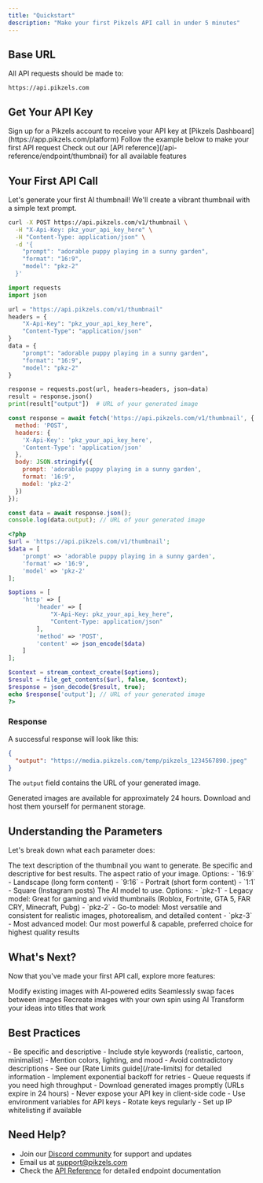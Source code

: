 ```yaml
---
title: "Quickstart"
description: "Make your first Pikzels API call in under 5 minutes"
---
```


## Base URL

All API requests should be made to:

```
https://api.pikzels.com
```

## Get Your API Key

<Steps>
  <Step title="Sign Up">
    Sign up for a Pikzels account to receive your API key at [Pikzels Dashboard](https://app.pikzels.com/platform)
  </Step>
  <Step title="Make Your First Call">
    Follow the example below to make your first API request
  </Step>
  <Step title="Explore Endpoints">
    Check out our [API reference](/api-reference/endpoint/thumbnail) for all available features
  </Step>
</Steps>

## Your First API Call

Let's generate your first AI thumbnail! We'll create a vibrant thumbnail with a simple text prompt.

<CodeGroup>

```bash cURL
curl -X POST https://api.pikzels.com/v1/thumbnail \
  -H "X-Api-Key: pkz_your_api_key_here" \
  -H "Content-Type: application/json" \
  -d '{
    "prompt": "adorable puppy playing in a sunny garden",
    "format": "16:9",
    "model": "pkz-2"
  }'
```

```python Python
import requests
import json

url = "https://api.pikzels.com/v1/thumbnail"
headers = {
    "X-Api-Key": "pkz_your_api_key_here",
    "Content-Type": "application/json"
}
data = {
    "prompt": "adorable puppy playing in a sunny garden",
    "format": "16:9",
    "model": "pkz-2"
}

response = requests.post(url, headers=headers, json=data)
result = response.json()
print(result["output"])  # URL of your generated image
```

```javascript JavaScript
const response = await fetch('https://api.pikzels.com/v1/thumbnail', {
  method: 'POST',
  headers: {
    'X-Api-Key': 'pkz_your_api_key_here',
    'Content-Type': 'application/json'
  },
  body: JSON.stringify({
    prompt: 'adorable puppy playing in a sunny garden',
    format: '16:9',
    model: 'pkz-2'
  })
});

const data = await response.json();
console.log(data.output); // URL of your generated image
```

```php PHP
<?php
$url = 'https://api.pikzels.com/v1/thumbnail';
$data = [
    'prompt' => 'adorable puppy playing in a sunny garden',
    'format' => '16:9',
    'model' => 'pkz-2'
];

$options = [
    'http' => [
        'header' => [
            "X-Api-Key: pkz_your_api_key_here",
            "Content-Type: application/json"
        ],
        'method' => 'POST',
        'content' => json_encode($data)
    ]
];

$context = stream_context_create($options);
$result = file_get_contents($url, false, $context);
$response = json_decode($result, true);
echo $response['output']; // URL of your generated image
?>
```

</CodeGroup>

### Response

A successful response will look like this:

```json
{
  "output": "https://media.pikzels.com/temp/pikzels_1234567890.jpeg"
}
```

The `output` field contains the URL of your generated image.

<Warning>
  Generated images are available for approximately 24 hours. Download and host them yourself for permanent storage.
</Warning>

## Understanding the Parameters

Let's break down what each parameter does:

<ParamField body="prompt" type="string" required>
  The text description of the thumbnail you want to generate. Be specific and descriptive for best results.
</ParamField>

<ParamField body="format" type="string" required>
  The aspect ratio of your image. Options:
  - `16:9` - Landscape (long form content)
  - `9:16` - Portrait (short form content)
  - `1:1` - Square (Instagram posts)
</ParamField>

<ParamField body="model" type="string" required>
  The AI model to use. Options:
  - `pkz-1` - Legacy model: Great for gaming and vivid thumbnails (Roblox, Fortnite, GTA 5, FAR CRY, Minecraft, Pubg)
  - `pkz-2` - Go-to model: Most versatile and consistent for realistic images, photorealism, and detailed content
  - `pkz-3` - Most advanced model: Our most powerful & capable, preferred choice for highest quality results
</ParamField>

## What's Next?

Now that you've made your first API call, explore more features:

<CardGroup cols={2}>
  <Card
    title="Edit"
    icon="wand-magic-sparkles"
    href="/api-reference/endpoint/edit"
  >
    Modify existing images with AI-powered edits
  </Card>
  <Card
    title="FaceSwap"
    icon="face-smile"
    href="/api-reference/endpoint/faceswap"
  >
    Seamlessly swap faces between images
  </Card>
  <Card
    title="Recreate"
    icon="arrows-rotate"
    href="/api-reference/endpoint/recreate"
  >
    Recreate images with your own spin using AI
  </Card>
  <Card
    title="Title"
    icon="heading"
    href="/api-reference/endpoint/title"
  >
    Transform your ideas into titles that work
  </Card>
</CardGroup>

## Best Practices

<AccordionGroup>
  <Accordion title="Optimize Your Prompts" icon="lightbulb">
    - Be specific and descriptive
    - Include style keywords (realistic, cartoon, minimalist)
    - Mention colors, lighting, and mood
    - Avoid contradictory descriptions
  </Accordion>
  
  <Accordion title="Handle Rate Limits" icon="gauge">
    - See our [Rate Limits guide](/rate-limits) for detailed information
    - Implement exponential backoff for retries
    - Queue requests if you need high throughput
    - Download generated images promptly (URLs expire in 24 hours)
  </Accordion>
  
  <Accordion title="Secure Your API Key" icon="lock">
    - Never expose your API key in client-side code
    - Use environment variables for API keys
    - Rotate keys regularly
    - Set up IP whitelisting if available
  </Accordion>
</AccordionGroup>

## Need Help?

- Join our [Discord community](https://go.pikzels.com/discord) for support and updates
- Email us at [support@pikzels.com](mailto:support@pikzels.com)
- Check the [API Reference](/api-reference/endpoint/thumbnail) for detailed endpoint documentation
